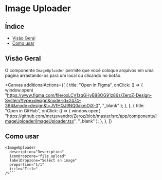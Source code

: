 

<Meta of={ImageUploader} />

# Image Uploader

## Índice

- [Visão Geral](#visão-geral)
- [Como usar](#como-usar)

## Visão Geral

O componente `ImageUploader` permite que você coloque arquivos em uma página arrastando-os para um local ou clicando no botão.

<Canvas
  additionalActions={[
    {
      title: "Open in Figma",
      onClick: () => {
        window.open(
          "https://www.figma.com/file/oxLCV1zqGHyB88OG91z86s/ZeroZ-Design-System?type=design&node-id=2474-364&mode=design&t=JVfHQJ9NQ0akmOjX-0",
          "_blank"
        );
      },
    },
    {
      title: "Open in GitHub",
      onClick: () => {
        window.open(
          "https://github.com/metzevandro/Zeroz/blob/master/src/app/components/ImageUploader/ImageUploader.tsx",
          "_blank"
        );
      },
    },
  ]}
>
  <Story name="default" of={ImageUploader} />
</Canvas>
<Controls />

## Como usar

````tsx
<ImageUploader
  description="Description"
  iconDropzone="file_upload"
  labelDropzone="Select an image"
  proportion="1/1"
  title="Title"
/>```
````
